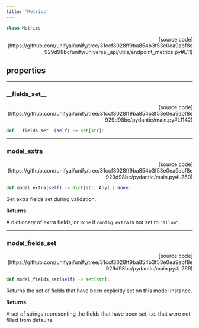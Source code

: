 ```yaml
---
title: 'Metrics'
---
```


```python
class Metrics
```

<p align="right">[source code](https://github.com/unifyai/unify/tree/31ccf3028ff9ba854b3f53e0ea9abf8e929d98bc/unify/universal_api/utils/endpoint_metrics.py#L11)</p>



## properties

---

### \_\_fields\_set\_\_

<p align="right">[source code](https://github.com/unifyai/unify/tree/31ccf3028ff9ba854b3f53e0ea9abf8e929d98bc/pydantic/main.py#L1142)</p>

```python
def __fields_set__(self) -> set[str]:
```



---

### model\_extra

<p align="right">[source code](https://github.com/unifyai/unify/tree/31ccf3028ff9ba854b3f53e0ea9abf8e929d98bc/pydantic/main.py#L260)</p>

```python
def model_extra(self) -> dict[str, Any] | None:
```

Get extra fields set during validation.

**Returns**:

A dictionary of extra fields, or `None` if `config.extra` is not set to `"allow"`.

---

### model\_fields\_set

<p align="right">[source code](https://github.com/unifyai/unify/tree/31ccf3028ff9ba854b3f53e0ea9abf8e929d98bc/pydantic/main.py#L269)</p>

```python
def model_fields_set(self) -> set[str]:
```

Returns the set of fields that have been explicitly set on this model instance.

**Returns**:

A set of strings representing the fields that have been set,
i.e. that were not filled from defaults.
